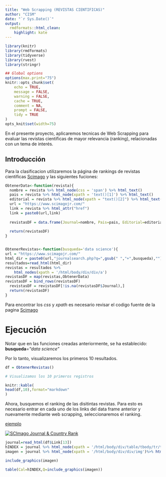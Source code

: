 ```yaml
---
title: "Web Scrapping (REVISTAS CIENTIFICAS)"
author: "CISM"
date: "`r Sys.Date()`"
output:
  rmdformats::html_clean:
    highlight: kate
---
```



```r
library(knitr)
library(rmdformats)
library(tidyverse)
library(rvest)
library(stringr)

## Global options
options(max.print="75")
knitr::opts_chunk$set(
	echo = TRUE,
	message = FALSE,
	warning = FALSE,
	cache = TRUE,
	comment = NA,
	prompt = FALSE,
	tidy = TRUE
)
opts_knit$set(width=75)
```

En el presente proyecto, aplicaremos tecnicas de Web Scrapping para evaluar las revistas cientificas de mayor relevancia (ranking), relacionadas con un tema de interés.

## Introducción 

Para la clasificacion utilizaremos la página de rankings de revistas cientificas [Scimago](http://scimagojr.com) y las siguientes fuciones:

```r
ObtenerData<-function(revista){
  nombre = revista %>% html_node(css = 'span') %>% html_text()
  pais = revista %>% html_node(xpath = 'text()[1]') %>% html_text()
  editorial = revista %>% html_node(xpath = "text()[2]") %>% html_text()
  url = "https://www.scimagojr.com/"
  link = revista %>% html_attr("href")
  link = paste0(url,link) 
  
  revistasDF = data.frame(Journal=nombre, Pais=pais, Editorial=editorial, Link=link, stringsAsFactors = F)
  
  return(revistasDF)
}


ObtenerRevistas<-function(busqueda='data science'){
url = "https://www.scimagojr.com/"
html_dir = paste0(url,"journalsearch.php?q=",gsub(" ","+",busqueda),"")
resultados=read_html(html_dir)
revistas = resultados %>% 
    html_nodes(xpath = '/html/body/div/div/a')
revistasDF = map(revistas,ObtenerData)
revistasDF = bind_rows(revistasDF)
  revistasDF = revistasDF[!is.na(revistasDF$Journal),]
  return(revistasDF)
}
```

Para encontrar los _css_ y _xpath_ es necesario revisar el codigo fuente de la pagina [Scimago](http://scimagojr.com)

# Ejecución 

Notar que en las funciones creadas anteriormente, se ha establecido: __busqueda__=_"data science"_

Por lo tanto, visualizaremos los primeros 10 resultados.

```r

df = ObtenerRevistas()

# Visualizamos los 10 primeros registros 

knitr::kable(
head(df,10),format="markdown"
)
```

Ahora, busquemos el ranking de las disitintas revistas. Para esto es necesario entrar en cada uno de los links del data frame anterior y nuevamente mediante web scrapping, seleccionaremos el ranking.

<a href="https://www.scimagojr.com/journalsearch.php?q=10700153302&amp;tip=sid&amp;exact=no" title="SCImago Journal &amp; Country Rank"> ejemplo

<img border="0" src="https://www.scimagojr.com/journal_img.php?id=10700153302" alt="SCImago Journal &amp; Country Rank"  /></a>
```r
journal=read_html(df$Link[13])
hINDEX = journal %>% html_node(xpath = '/html/body/div/table/tbody/tr/td/div') %>% html_text()
imagen = journal %>% html_node(xpath = '/html/body/div/div/img')%>% html_attr("src")

include_graphics(imagen)

table(Cal=hINDEX,Q=include_graphics(imagen))

```





